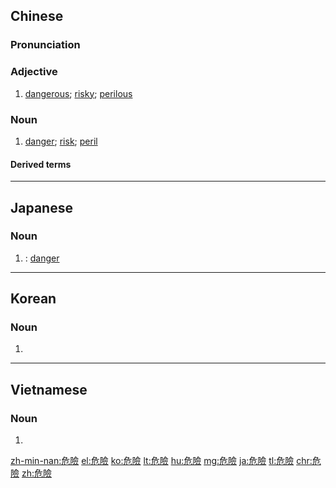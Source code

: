 {{also|危険|危险}}
==Chinese==
{{zh-forms|s=危险}}

===Pronunciation===
{{zh-pron
|m=危xiǎn
|ma=y
|c=ngai4 him2
|h=pfs=ngùi-hiám
|mn=gûi-hiám/twv:hûi-hiám/qz,zz,twv:ûi-hiám
|w=3hhue xi,3ngue xi
|cat=a,n
}}

===Adjective===
{{zh-adj}}

# [[dangerous]]; [[risky]]; [[perilous]]

===Noun===
{{zh-noun}}

# [[danger]]; [[risk]]; [[peril]]

====Derived terms====
{{zh-der|生物危險|危險品}}

{{zh-cat|Beginning}}

----

==Japanese==
{{ja-kanjitab|き|けん|yomi=on}}

===Noun===
{{ja-noun|きけん|shin=危険}}

# {{kyujitai spelling of|危険}}: [[danger]]

----

==Korean==
{{ko-hanjatab}}

===Noun===
{{ko-noun|rv=|hangeul=위험}}

# {{hanja form of|위험|[[danger]]}}

----

==Vietnamese==
{{vi-hantutab}}

===Noun===
{{vi-hantu|pos=noun}}

# {{han tu form of|nguy hiểm|[[danger]]}}

[[zh-min-nan:危險]]
[[el:危險]]
[[ko:危險]]
[[lt:危險]]
[[hu:危險]]
[[mg:危險]]
[[ja:危險]]
[[tl:危險]]
[[chr:危險]]
[[zh:危險]]